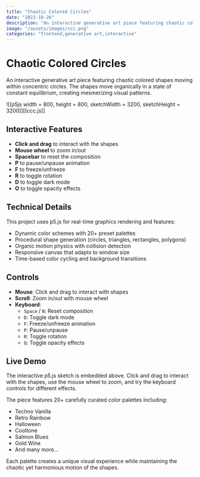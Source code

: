 ```yaml
---
title: "Chaotic Colored Circles"
date: "2023-10-26"
description: "An interactive generative art piece featuring chaotic colored shapes moving within concentric circles."
image: "/assets/images/ccc.png"
categories: "frontend,generative art,interactive"
---
```


# Chaotic Colored Circles

An interactive generative art piece featuring chaotic colored shapes moving within concentric circles. The shapes move organically in a state of constant equilibrium, creating mesmerizing visual patterns.

![[p5js width = 800, height = 800, sketchWidth = 3200, sketchHeight =  3200]][[ccc.js]]

## Interactive Features

- **Click and drag** to interact with the shapes
- **Mouse wheel** to zoom in/out
- **Spacebar** to reset the composition
- **P** to pause/unpause animation
- **F** to freeze/unfreeze
- **R** to toggle rotation
- **D** to toggle dark mode
- **O** to toggle opacity effects

## Technical Details

This project uses p5.js for real-time graphics rendering and features:

- Dynamic color schemes with 20+ preset palettes
- Procedural shape generation (circles, triangles, rectangles, polygons)
- Organic motion physics with collision detection
- Responsive canvas that adapts to window size
- Time-based color cycling and background transitions

## Controls

- **Mouse**: Click and drag to interact with shapes
- **Scroll**: Zoom in/out with mouse wheel
- **Keyboard**:
  - `Space` / `N`: Reset composition
  - `D`: Toggle dark mode
  - `F`: Freeze/unfreeze animation
  - `P`: Pause/unpause
  - `R`: Toggle rotation
  - `O`: Toggle opacity effects

## Live Demo

The interactive p5.js sketch is embedded above. Click and drag to interact with the shapes, use the mouse wheel to zoom, and try the keyboard controls for different effects.


The piece features 20+ carefully curated color palettes including:
- Techno Vanilla
- Retro Rainbow  
- Halloween
- Cooltone
- Salmon Blues
- Gold Wine
- And many more...

Each palette creates a unique visual experience while maintaining the chaotic yet harmonious motion of the shapes.